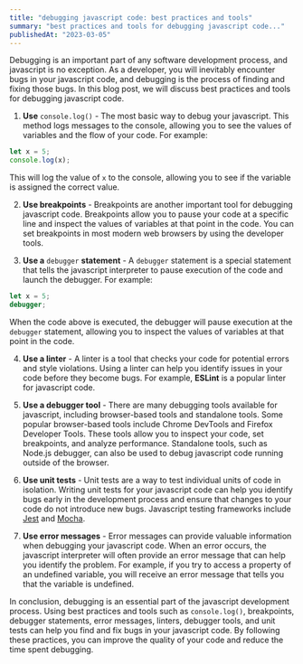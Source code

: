 ```yaml
---
title: "debugging javascript code: best practices and tools"
summary: "best practices and tools for debugging javascript code..."
publishedAt: "2023-03-05"
---
```


Debugging is an important part of any software development process, and javascript is no exception. As a developer, you will inevitably encounter bugs in your javascript code, and debugging is the process of finding and fixing those bugs. In this blog post, we will discuss best practices and tools for debugging javascript code.

1. **Use** `console.log()` - The most basic way to debug your javascript. This method logs messages to the console, allowing you to see the values of variables and the flow of your code. 
For example:

```js
let x = 5;
console.log(x);
```
This will log the value of `x` to the console, allowing you to see if the variable is assigned the correct value.

2. **Use breakpoints** - Breakpoints are another important tool for debugging javascript code. Breakpoints allow you to pause your code at a specific line and inspect the values of variables at that point in the code. You can set breakpoints in most modern web browsers by using the developer tools.

3. **Use a** `debugger` **statement** - A `debugger` statement is a special statement that tells the javascript interpreter to pause execution of the code and launch the debugger. For example:
```js
let x = 5;
debugger;
```
When the code above is executed, the debugger will pause execution at the `debugger` statement, allowing you to inspect the values of variables at that point in the code.

4. **Use a linter** - A linter is a tool that checks your code for potential errors and style violations. Using a linter can help you identify issues in your code before they become bugs. For example, **ESLint** is a popular linter for javascript code.

5. **Use a debugger tool** - There are many debugging tools available for javascript, including browser-based tools and standalone tools. Some popular browser-based tools include Chrome DevTools and Firefox Developer Tools. These tools allow you to inspect your code, set breakpoints, and analyze performance. Standalone tools, such as Node.js debugger, can also be used to debug javascript code running outside of the browser.

6. **Use unit tests** - Unit tests are a way to test individual units of code in isolation. Writing unit tests for your javascript code can help you identify bugs early in the development process and ensure that changes to your code do not introduce new bugs. Javascript testing frameworks include [Jest](https://jestjs.io/) and [Mocha](https://mochajs.org/).

7. **Use error messages** - Error messages can provide valuable information when debugging your javascript code. When an error occurs, the javascript interpreter will often provide an error message that can help you identify the problem. For example, if you try to access a property of an undefined variable, you will receive an error message that tells you that the variable is undefined.

In conclusion, debugging is an essential part of the javascript development process. Using best practices and tools such as `console.log()`, breakpoints, debugger statements, error messages, linters, debugger tools, and unit tests can help you find and fix bugs in your javascript code. By following these practices, you can improve the quality of your code and reduce the time spent debugging.
